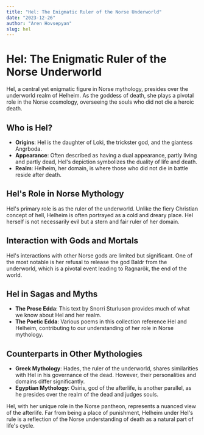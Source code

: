 ```yaml
---
title: "Hel: The Enigmatic Ruler of the Norse Underworld"
date: "2023-12-26"
author: "Aren Hovsepyan"
slug: hel
---
```


# Hel: The Enigmatic Ruler of the Norse Underworld

Hel, a central yet enigmatic figure in Norse mythology, presides over the
underworld realm of Helheim. As the goddess of death, she plays a pivotal role
in the Norse cosmology, overseeing the souls who did not die a heroic death.

## Who is Hel?

- **Origins**: Hel is the daughter of Loki, the trickster god, and the giantess
  Angrboda.
- **Appearance**: Often described as having a dual appearance, partly living and
  partly dead, Hel's depiction symbolizes the duality of life and death.
- **Realm**: Helheim, her domain, is where those who did not die in battle
  reside after death.

## Hel's Role in Norse Mythology

Hel's primary role is as the ruler of the underworld. Unlike the fiery
Christian concept of hell, Helheim is often portrayed as a cold and dreary
place. Hel herself is not necessarily evil but a stern and fair ruler of her
domain.

## Interaction with Gods and Mortals

Hel's interactions with other Norse gods are limited but significant. One of
the most notable is her refusal to release the god Baldr from the underworld,
which is a pivotal event leading to Ragnarök, the end of the world.

## Hel in Sagas and Myths

- **The Prose Edda**: This text by Snorri Sturluson provides much of what we
  know about Hel and her realm.
- **The Poetic Edda**: Various poems in this collection reference Hel and
  Helheim, contributing to our understanding of her role in Norse mythology.

## Counterparts in Other Mythologies

- **Greek Mythology**: Hades, the ruler of the underworld, shares similarities
  with Hel in his governance of the dead. However, their personalities and
  domains differ significantly.
- **Egyptian Mythology**: Osiris, god of the afterlife, is another parallel, as
  he presides over the realm of the dead and judges souls.

Hel, with her unique role in the Norse pantheon, represents a nuanced view of
the afterlife. Far from being a place of punishment, Helheim under Hel's rule
is a reflection of the Norse understanding of death as a natural part of life's
cycle.
